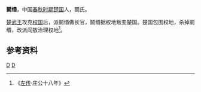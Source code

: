{{Infobox 先秦人物
|名称= 鬬缗
|图像=
|图说=
|姓=[[芈姓|芈]]
|氏=[[若敖氏|鬬]]
|名=缗
|字=
|别名=
|别字=
|谥号=
|时代=春秋时期
|国家=楚国
|身份=
|出生=
|逝世=
|在位=
|父=
|母=
|正妻=
|妾=
|子女=
|太子=
}}
'''鬬缗'''，中国[[春秋时期|春秋时期]][[楚国|楚国]]人，鬬氏。

[[楚武王|楚武王]]攻克[[权国|权国]]后，派鬬缗做长官，鬬缗据权地叛变楚国。楚国包围权地，杀掉鬬缗，改派阎敖治理权地<ref>《[[左传|左传]]·庄公十八年》</ref>。
==参考资料==
<references/>
[[Category:楚国|D]]
[[Category:春秋战国军事人物|D]]
